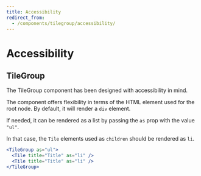 ```yaml
---
title: Accessibility
redirect_from:
  - /components/tilegroup/accessibility/
---
```


# Accessibility

## TileGroup

The TileGroup component has been designed with accessibility in mind.

The component offers flexibility in terms of the HTML element used for the root node. By default, it will render a `div` element.

If needed, it can be rendered as a list by passing the `as` prop with the value `"ul"`.

In that case, the `Tile` elements used as `children` should be rendered as `li`.

```jsx
<TileGroup as="ul">
  <Tile title="Title" as="li" />
  <Tile title="Title" as="li" />
</TileGroup>
```

